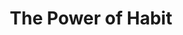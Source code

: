 ---
title: "The Power of Habit"
bookCover: "/assets/book-covers/the-power-of-habit.jpg"
slug: "the-power-of-habit"
bookAuthor: "Charles Duhigg"
rating: 5
done: false
tags: []
summary: false
detailedNotes: false
amazonLink: ""
amazonAffiliateLink: ""
---